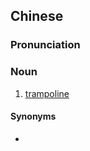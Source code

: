 {{also|弹床|彈牀}}
==Chinese==
{{zh-forms|s=弹床|t2=彈牀}}

===Pronunciation===
{{zh-pron
|m=tánchuáng
|c=daan6 cong4
|cat=n
}}

===Noun===
{{zh-noun}}

# {{lb|zh|chiefly|Cantonese}} [[trampoline]]

====Synonyms====
* {{zh-l|蹦床}}
